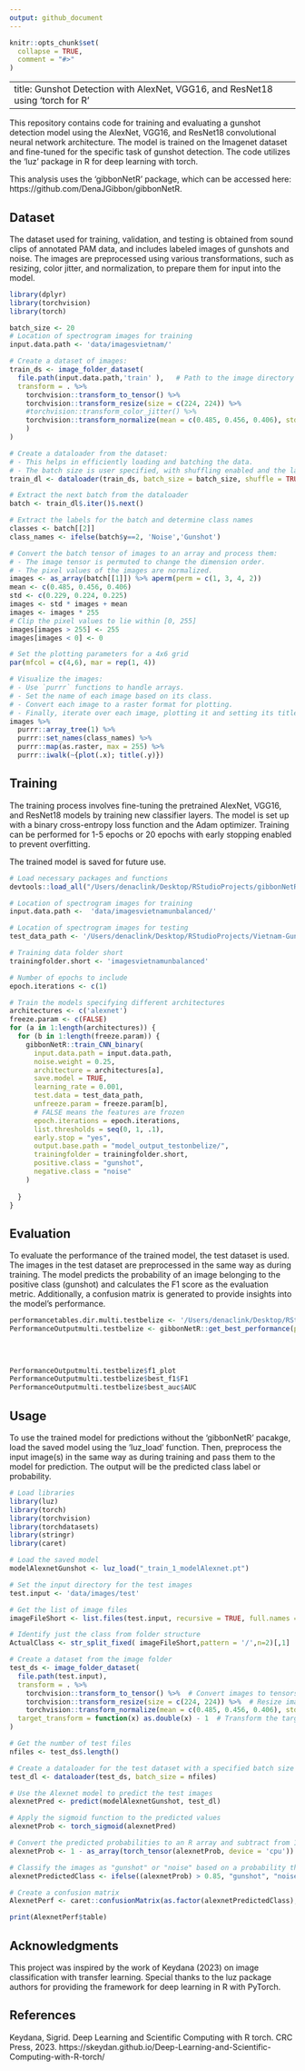 ```yaml
---
output: github_document
---
```


<!-- README.md is generated from README.Rmd. Please edit that file -->

```r
knitr::opts_chunk$set(
  collapse = TRUE,
  comment = "#>"
)
```

---
title: Gunshot Detection with AlexNet, VGG16, and ResNet18 using 'torch for R'
---


This repository contains code for training and evaluating a gunshot detection model using the AlexNet, VGG16, and ResNet18 convolutional neural network architecture. The model is trained on the Imagenet dataset and fine-tuned for the specific task of gunshot detection. The code utilizes the 'luz' package in R for deep learning with torch.

This analysis uses the 'gibbonNetR' package, which can be accessed here: https://github.com/DenaJGibbon/gibbonNetR.

## Dataset

The dataset used for training, validation, and testing is obtained from sound clips of annotated PAM data, and includes labeled images of gunshots and noise. The images are preprocessed using various transformations, such as resizing, color jitter, and normalization, to prepare them for input into the model.

```r
library(dplyr)
library(torchvision)
library(torch)

batch_size <- 20
# Location of spectrogram images for training
input.data.path <- 'data/imagesvietnam/'

# Create a dataset of images:
train_ds <- image_folder_dataset(
  file.path(input.data.path,'train' ),   # Path to the image directory
  transform = . %>%
    torchvision::transform_to_tensor() %>%
    torchvision::transform_resize(size = c(224, 224)) %>%
    #torchvision::transform_color_jitter() %>%
    torchvision::transform_normalize(mean = c(0.485, 0.456, 0.406), std = c(0.229, 0.224, 0.225)      # Standard deviation for normalization
    )
)

# Create a dataloader from the dataset:
# - This helps in efficiently loading and batching the data.
# - The batch size is user specified, with shuffling enabled and the last incomplete batch is dropped.
train_dl <- dataloader(train_ds, batch_size = batch_size, shuffle = TRUE, drop_last = TRUE)

# Extract the next batch from the dataloader
batch <- train_dl$.iter()$.next()

# Extract the labels for the batch and determine class names
classes <- batch[[2]]
class_names <- ifelse(batch$y==2, 'Noise','Gunshot')

# Convert the batch tensor of images to an array and process them:
# - The image tensor is permuted to change the dimension order.
# - The pixel values of the images are normalized.
images <- as_array(batch[[1]]) %>% aperm(perm = c(1, 3, 4, 2))
mean <- c(0.485, 0.456, 0.406)
std <- c(0.229, 0.224, 0.225)
images <- std * images + mean
images <- images * 255
# Clip the pixel values to lie within [0, 255]
images[images > 255] <- 255
images[images < 0] <- 0

# Set the plotting parameters for a 4x6 grid
par(mfcol = c(4,6), mar = rep(1, 4))

# Visualize the images:
# - Use `purrr` functions to handle arrays.
# - Set the name of each image based on its class.
# - Convert each image to a raster format for plotting.
# - Finally, iterate over each image, plotting it and setting its title.
images %>%
  purrr::array_tree(1) %>%
  purrr::set_names(class_names) %>%
  purrr::map(as.raster, max = 255) %>%
  purrr::iwalk(~{plot(.x); title(.y)})

```


## Training

The training process involves fine-tuning the pretrained AlexNet, VGG16, and ResNet18 models by training new classifier layers. The model is set up with a binary cross-entropy loss function and the Adam optimizer. Training can be performed for 1-5 epochs or 20 epochs with early stopping enabled to prevent overfitting. 

The trained model is saved for future use.

```r
# Load necessary packages and functions
devtools::load_all("/Users/denaclink/Desktop/RStudioProjects/gibbonNetR")
```

```r

# Location of spectrogram images for training
input.data.path <-  'data/imagesvietnamunbalanced/'

# Location of spectrogram images for testing
test_data_path <- '/Users/denaclink/Desktop/RStudioProjects/Vietnam-Gunshots/data/imagesbelize/train/'

# Training data folder short
trainingfolder.short <- 'imagesvietnamunbalanced'

# Number of epochs to include
epoch.iterations <- c(1)

# Train the models specifying different architectures
architectures <- c('alexnet')
freeze.param <- c(FALSE)
for (a in 1:length(architectures)) {
  for (b in 1:length(freeze.param)) {
    gibbonNetR::train_CNN_binary(
      input.data.path = input.data.path,
      noise.weight = 0.25,
      architecture = architectures[a],
      save.model = TRUE,
      learning_rate = 0.001,
      test.data = test_data_path,
      unfreeze.param = freeze.param[b],
      # FALSE means the features are frozen
      epoch.iterations = epoch.iterations,
      list.thresholds = seq(0, 1, .1),
      early.stop = "yes",
      output.base.path = "model_output_testonbelize/",
      trainingfolder = trainingfolder.short,
      positive.class = "gunshot",
      negative.class = "noise"
    )
    
  }
}

```


## Evaluation

To evaluate the performance of the trained model, the test dataset is used. The images in the test dataset are preprocessed in the same way as during training. The model predicts the probability of an image belonging to the positive class (gunshot) and calculates the F1 score as the evaluation metric. Additionally, a confusion matrix is generated to provide insights into the model's performance.

```r
performancetables.dir.multi.testbelize <- '/Users/denaclink/Desktop/RStudioProjects/Vietnam-Gunshots/model_output_testonbelize/_imagesvietnamunbalanced_binary_unfrozen_FALSE_/performance_tables'
PerformanceOutputmulti.testbelize <- gibbonNetR::get_best_performance(performancetables.dir=performancetables.dir.multi.testbelize,
                                                                           class='gunshot',
                                                                           model.type = "binary",
                                                                           Thresh.val = 0.1)

PerformanceOutputmulti.testbelize$f1_plot
PerformanceOutputmulti.testbelize$best_f1$F1
PerformanceOutputmulti.testbelize$best_auc$AUC
```

## Usage

To use the trained model for predictions without the 'gibbonNetR' pacakge, load the saved model using the 'luz_load' function. Then, preprocess the input image(s) in the same way as during training and pass them to the model for prediction. The output will be the predicted class label or probability.

```R
# Load libraries
library(luz)
library(torch)
library(torchvision)
library(torchdatasets)
library(stringr)
library(caret)

# Load the saved model
modelAlexnetGunshot <- luz_load("_train_1_modelAlexnet.pt")

# Set the input directory for the test images
test.input <- 'data/images/test'

# Get the list of image files
imageFileShort <- list.files(test.input, recursive = TRUE, full.names = FALSE)

# Identify just the class from folder structure
ActualClass <- str_split_fixed( imageFileShort,pattern = '/',n=2)[,1]

# Create a dataset from the image folder
test_ds <- image_folder_dataset(
  file.path(test.input),
  transform = . %>%
    torchvision::transform_to_tensor() %>%  # Convert images to tensors
    torchvision::transform_resize(size = c(224, 224)) %>%  # Resize images to 224x224 pixels
    torchvision::transform_normalize(mean = c(0.485, 0.456, 0.406), std = c(0.229, 0.224, 0.225)),  # Normalize the image tensor
  target_transform = function(x) as.double(x) - 1  # Transform the target variable to be zero-based
)

# Get the number of test files
nfiles <- test_ds$.length()

# Create a dataloader for the test dataset with a specified batch size
test_dl <- dataloader(test_ds, batch_size = nfiles)

# Use the Alexnet model to predict the test images
alexnetPred <- predict(modelAlexnetGunshot, test_dl)

# Apply the sigmoid function to the predicted values
alexnetProb <- torch_sigmoid(alexnetPred)

# Convert the predicted probabilities to an R array and subtract from 1
alexnetProb <- 1 - as_array(torch_tensor(alexnetProb, device = 'cpu'))

# Classify the images as "gunshot" or "noise" based on a probability threshold
alexnetPredictedClass <- ifelse((alexnetProb) > 0.85, "gunshot", "noise")

# Create a confusion matrix
AlexnetPerf <- caret::confusionMatrix(as.factor(alexnetPredictedClass),as.factor(ActualClass), mode='everything')

print(AlexnetPerf$table)

```

## Acknowledgments
This project was inspired by the work of Keydana (2023) on image classification with transfer learning. Special thanks to the luz package authors for providing the framework for deep learning in R with PyTorch.

## References
Keydana, Sigrid. Deep Learning and Scientific Computing with R torch. CRC Press, 2023. https://skeydan.github.io/Deep-Learning-and-Scientific-Computing-with-R-torch/


